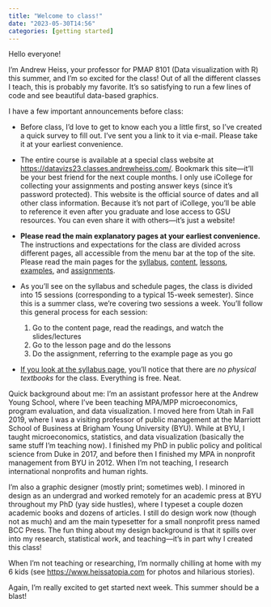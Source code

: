 ```yaml
---
title: "Welcome to class!"
date: "2023-05-30T14:56"
categories: [getting started]
---
```


Hello everyone!

I’m Andrew Heiss, your professor for PMAP 8101 (Data visualization with R) this summer, and I’m so excited for the class! Out of all the different classes I teach, this is probably my favorite. It's so satisfying to run a few lines of code and see beautiful data-based graphics.

I have a few important announcements before class:

- Before class, I’d love to get to know each you a little first, so I’ve created a quick survey to fill out. I’ve sent you a link to it via e-mail. Please take it at your earliest convenience.

- The entire course is available at a special class website at <https://datavizs23.classes.andrewheiss.com/>. Bookmark this site—it'll be your best friend for the next couple months. I only use iCollege for collecting your assignments and posting answer keys (since it's password protected). This website is the official source of dates and all other class information. Because it's not part of iCollege, you'll be able to reference it even after you graduate and lose access to GSU resources. You can even share it with others—it's just a website!

- **Please read the main explanatory pages at your earliest convenience.** The instructions and expectations for the class are divided across different pages, all accessible from the menu bar at the top of the site. Please read the main pages for the [syllabus](/syllabus.qmd), [content](/content/index.qmd), [lessons](/lesson/index.qmd), [examples](/example/index.qmd), and [assignments](/assignment/index.qmd).

- As you'll see on the syllabus and schedule pages, the class is divided into 15 sessions (corresponding to a typical 15-week semester). Since this is a summer class, we're covering two sessions a week. You'll follow this general process for each session:

	1. Go to the content page, read the readings, and watch the slides/lectures
	2. Go to the lesson page and do the lessons
	3. Do the assignment, referring to the example page as you go

- [If you look at the syllabus page](/syllabus.qmd#course-materials), you'll notice that there are *no physical textbooks* for the class. Everything is free. Neat.

Quick background about me: I'm an assistant professor here at the Andrew Young School, where I've been teaching MPA/MPP microeconomics, program evaluation, and data visualization. I moved here from Utah in Fall 2019, where I was a visiting professor of public management at the Marriott School of Business at Brigham Young University (BYU). While at BYU, I taught microeconomics, statistics, and data visualization (basically the same stuff I’m teaching now). I finished my PhD in public policy and political science from Duke in 2017, and before then I finished my MPA in nonprofit management from BYU in 2012. When I'm not teaching, I research international nonprofits and human rights.

I'm also a graphic designer (mostly print; sometimes web). I minored in design as an undergrad and worked remotely for an academic press at BYU throughout my PhD (yay side hustles), where I typeset a couple dozen academic books and dozens of articles. I still do design work now (though not as much) and am the main typesetter for a small nonprofit press named BCC Press. The fun thing about my design background is that it spills over into my research, statistical work, and teaching—it's in part why I created this class!

When I’m not teaching or researching, I’m normally chilling at home with my 6 kids (see <https://www.heissatopia.com> for photos and hilarious stories).

Again, I’m really excited to get started next week. This summer should be a blast!

